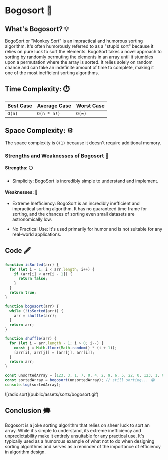 # Bogosort 🥴

## What's Bogosort? 💡
BogoSort or "Monkey Sort" is an impractical and humorous sorting algorithm.
It's often humorously referred to as a "stupid sort" because it relies on pure luck to sort the elements.
BogoSort takes a novel approach to sorting by randomly permuting the elements in an array until it stumbles 
upon a permutation where the array is sorted. It relies solely on random chance and can take an indefinite 
amount of time to complete, making it one of the most inefficient sorting algorithms.

## Time Complexity: ⏱️ 
| Best Case  | Average Case  | Worst Case |
| ---------- | ------------- | ---------- |
|   `O(n)`   |   `O(n * n!)`    |  `O(∞)`  |

## Space Complexity: ⚙️ 
The space complexity is `O(1)` because it doesn't require additional memory.

### Strengths and Weaknesses of Bogosort 🥴
#### Strengths: ⚪️

- Simplicity: BogoSort is incredibly simple to understand and implement.

#### Weaknesses: 🔴
- Extreme Inefficiency: BogoSort is an incredibly inefficient and impractical 
sorting algorithm. It has no guaranteed time frame for sorting, and the chances 
of sorting even small datasets are astronomically low.

- No Practical Use: It's used primarily for humor and is not suitable for any real-world applications.

## Code 🖋
```js filename="bogosort.js" copy
function isSorted(arr) {
  for (let i = 1; i < arr.length; i++) {
    if (arr[i] < arr[i - 1]) {
      return false;
    }
  }
  return true;
}

function bogosort(arr) {
  while (!isSorted(arr)) {
    arr = shuffle(arr);
  }
  return arr;
}

function shuffle(arr) {
  for (let i = arr.length - 1; i > 0; i--) {
    const j = Math.floor(Math.random() * (i + 1));
    [arr[i], arr[j]] = [arr[j], arr[i]];
  }
  return arr;
}

const unsortedArray = [123, 3, 1, 7, 0, 4, 2, 9, 6, 5, 22, 0, 123, 1, 0];
const sortedArray = bogosort(unsortedArray); // still sorting... 😂
console.log(sortedArray); 
```

<div className="border border-black rounded-sm">
![radix sort](public/assets/sorts/bogosort.gif)
</div>

## Conclusion 🗯️
Bogosort is a joke sorting algorithm that relies on sheer luck to sort an array. 
While it's simple to understand, its extreme inefficiency and unpredictability make 
it entirely unsuitable for any practical use. It's typically used as a humorous example 
of what not to do when designing sorting algorithms and serves as a reminder of the importance 
of efficiency in algorithm design.